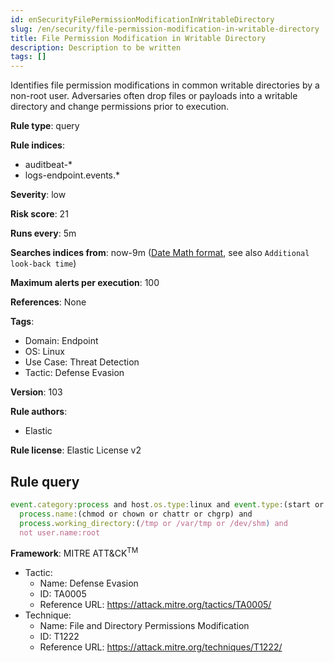 ```yaml
---
id: enSecurityFilePermissionModificationInWritableDirectory
slug: /en/security/file-permission-modification-in-writable-directory
title: File Permission Modification in Writable Directory
description: Description to be written
tags: []
---
```


<div id="file-permission-modification-in-writable-directory"></div>

Identifies file permission modifications in common writable directories by a non-root user. Adversaries often drop files or payloads into a writable directory and change permissions prior to execution.

**Rule type**: query

**Rule indices**: 

* auditbeat-*
* logs-endpoint.events.*

**Severity**: low

**Risk score**: 21

**Runs every**: 5m

**Searches indices from**: now-9m ([Date Math format](((ref))/common-options.html#date-math), see also <DocLink id="enSecurityRulesUiCreate" section="set-the-rules-schedule">`Additional look-back time`</DocLink>)

**Maximum alerts per execution**: 100

**References**: None

**Tags**: 

* Domain: Endpoint
* OS: Linux
* Use Case: Threat Detection
* Tactic: Defense Evasion

**Version**: 103

**Rule authors**: 

* Elastic

**Rule license**: Elastic License v2

## Rule query

```js
event.category:process and host.os.type:linux and event.type:(start or process_started) and
  process.name:(chmod or chown or chattr or chgrp) and
  process.working_directory:(/tmp or /var/tmp or /dev/shm) and
  not user.name:root

```

**Framework**: MITRE ATT&CK<sup>TM</sup>

* Tactic:
    * Name: Defense Evasion
    * ID: TA0005
    * Reference URL: https://attack.mitre.org/tactics/TA0005/
* Technique:
    * Name: File and Directory Permissions Modification
    * ID: T1222
    * Reference URL: https://attack.mitre.org/techniques/T1222/

